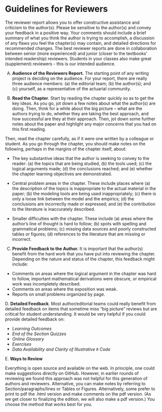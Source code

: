 
# Guidelines for Reviewers {-#CGuideReviewers}


The reviewer report allows you to offer constructive assistance and criticism to the author(s). Please be sensitive to the author(s) and convey your feedback in a positive way. Your comments should include a brief summary of what you think the author is trying to accomplish, a discussion of any flaws you feel the chapter(s) may contain, and detailed directions for recommended changes. The best reviewer reports are done in collaboration between senior (more experienced) and junior (closer to the textbooks’ intended readership) reviewers. Students in your classes also make great (supplement) reviewers - this is our intended audience.

A.  **Audience of the Reviewers Report.** The starting point of any writing project is deciding on the audience. For your report, there are really three audience members: (a) the editorial team; (b) the author(s); and (c) yourself, as a representative of the actuarial community.

B.  **Read the Chapter**. Start by reading the chapter quickly so as to get the key ideas. As you go, jot down a few notes about what the author(s) are doing. Then, think for a while about the big picture -- what are the authors trying to do, whether they are taking the best approach, and how successful are they at their approach. Then, jot down some further notes about the paper and highlight any major concerns that you had on this first reading.

Then, read the chapter carefully, as if it were one written by a colleague or student.  As you go through the chapter, you should make notes on the following, perhaps in the margins of the chapter itself, about:

*   The key substantive ideas that the author is seeking to convey to the reader: (a) the topics that are being studied, (b) the tools used; (c) the logical arguments made; (d) the conclusions reached; and (e) whether the chapter learning objectives are demonstrated.

*   Central problem areas in the chapter. These include places where (a) the description of the topics is inappropriate to the actual material in the paper; (b) the modeling tools are being used inappropriately; (c) there is only a loose link between the model and the empirics; (d) the conclusions are incorrectly made or expressed; and (e) the contribution to the literature is inaccurately described.

*   Smaller difficulties with the chapter. These include (a) areas where the author's line of thought is hard to follow; (b) spots with spelling and grammatical problems; (c) missing data sources and poorly constructed tables or figures; (d) references to the literature that are missing or incorrect.

 C.  **Provide Feedback to the Author.** It is important that the author(s) benefit from the hard work that you have put into reviewing the chapter. Depending on the nature and status of the chapter, this feedback might include:

*   Comments on areas where the logical argument in the chapter was hard to follow, important mathematical derivations were obscure, or empirical work was incompletely described.
*   Comments on areas where the exposition was weak.
*   Reports on small problems organized by page.

D. **Detailed Feedback**. Most author/editorial teams could really benefit from detailed feedback on items that sometime miss "big picture" reviews but are critical for student understanding. It would be very helpful if you could provide detailed feedback on:

*  *Learning Outcomes*
*  *End of the Section Quizzes*
*  *Online Glossary*
*  *Exercises*
*  *Data Availability and Clarity of Illustrative `R` Code*

E. **Ways to Review**

Everything is open source and available on the web. In principle, one could make suggestions directly on GitHub. However, in earlier rounds of reviewing we found this approach was not helpful for this generation of authors and reviewers. Alternative, you can make notes by referring to Section/paragraphs/lines or Tables or Figures. Alternatively, some prefer to print to pdf the .html version and make comments on the pdf version. (As we get closer to finalizing the edition, we will also make a pdf version.) You choose the method that works best for you.

